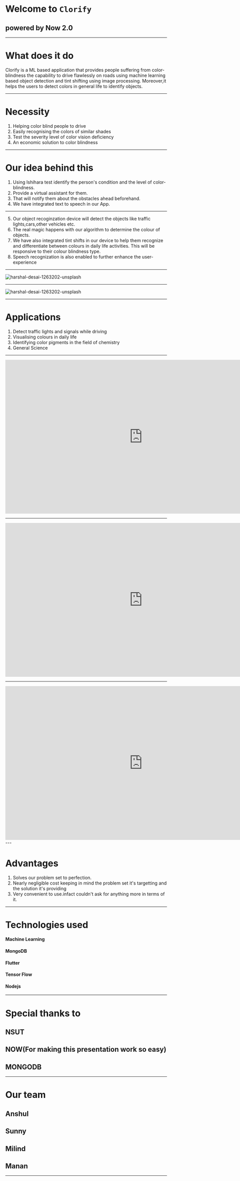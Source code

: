 # Welcome to `Clorify`
## powered by Now 2.0
---
# What does it do

Clorify is a ML based application that provides people suffering from color-blindness the capability to drive flawlessly on roads using machine learning based object detection and tint shifting using image processing. Moreover,it helps the users to detect colors in general life to identify objects.     

---  

# Necessity
1. Helping color blind people to drive   
2. Easily recognising the colors of similar shades
3. Test the severity level of color vision deficiency  
4. An economic solution to color blindness

---

# Our idea behind this
1. Using Ishihara test identify the person's condition and the level of color-blindness.
2. Provide a virtual assistant for them.     
3. That will notify them about the obstacles ahead beforehand.
4. We have integrated text to speech in our App.

---

5. Our object recoginzation device will detect the objects like traffic lights,cars,other vehicles etc.
6. The real magic happens with our algorithm to determine the colour of objects.
7. We have also integrated tint shifts in our device to help them recognize and differentiate between colours in daily life activities.
   This will be responsive to their colour blindness type.
8. Speech recognization is also enabled to further enhance the user-experience 

---

<img src="https://camo.githubusercontent.com/c29e480953a8ae32af71d550e9c10403dd3d2a94/68747470733a2f2f692e6962622e636f2f7a4e7058584a742f636f6c6f726966792d312e706e67" alt="harshal-desai-1263202-unsplash" border="0" />

---


<img src="https://i.ebayimg.com/images/g/RDgAAOSwFqJWtPco/s-l300.jpg" alt="harshal-desai-1263202-unsplash" border="0" />

---
# Applications
1. Detect traffic lights and signals while driving
2. Visualising colours in daily life
3. Identifying color pigments in the field of chemistry
4. General Science

---

<iframe width="853" height="480" src="https://www.youtube.com/embed/xEXnScuHDt8" frameborder="0" allow="accelerometer; autoplay; encrypted-media; gyroscope; picture-in-picture" allowfullscreen></iframe>

---

<iframe width="853" height="480" src="https://www.youtube.com/embed/GpmwXJd4HO8" frameborder="0" allow="accelerometer; autoplay; encrypted-media; gyroscope; picture-in-picture" allowfullscreen></iframe>

---


<iframe width="853" height="480" src="https://www.youtube.com/embed/AGuPcIgEbp4" frameborder="0" allow="accelerometer; autoplay; encrypted-media; gyroscope; picture-in-picture" allowfullscreen></iframe>
---

# Advantages
1. Solves our problem set to perfection.
2. Nearly negligible cost keeping in mind the problem set it's targetting and the solution it's providing
3. Very convenient to use.infact couldn't ask for anything more in terms  of it. 

---

# Technologies used

#### Machine Learning 
#### MongoDB 
#### Flutter
#### Tensor Flow 
#### Nodejs 

---
# Special thanks to

## NSUT
## NOW(For making this presentation work so easy)
## MONGODB

---
# Our team

## Anshul
## Sunny
## Milind
## Manan

---

